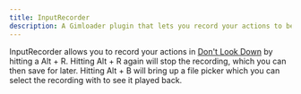 ```yaml
---
title: InputRecorder
description: A Gimloader plugin that lets you record your actions to be played back later
---
```



InputRecorder allows you to record your actions in [Don't Look Down](https://gimkit.wiki/wiki/Don%27t_Look_Down) by hitting a Alt + R. Hitting Alt + R again will stop the recording, which you can then save for later. Hitting Alt + B will bring up a file picker which you can select the recording with to see it played back.

<ButtonInstall client:only="svelte" name="InputRecorder" url="https://raw.githubusercontent.com/Gimloader/client-plugins/main/plugins/InputRecorder/build/InputRecorder.js" />